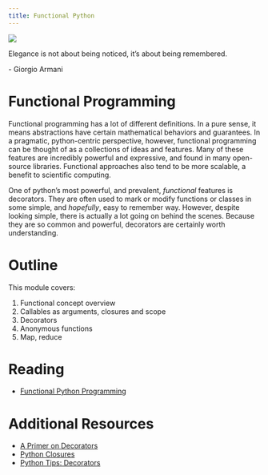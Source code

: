 ```yaml
---
title: Functional Python
---
```

![](../../images/decorative_cloth.png)

:::{.callout-note appearance="minimal"}
Elegance is not about being noticed, it’s about being remembered.

\- Giorgio Armani
:::

# Functional Programming

Functional programming has a lot of different definitions. In a pure sense, it means abstractions
have certain mathematical behaviors and guarantees. In a pragmatic, python-centric perspective, 
however, functional programming can be thought of as a collections of ideas and features.
Many of these features are incredibly powerful and expressive, and found in many open-source
libraries. Functional approaches also tend to be more scalable, a benefit to scientific computing.

One of python's most powerful, and prevalent, *functional* features is decorators. They are often
used to mark or modify  functions or classes in some simple, and *hopefully*, easy to remember way. 
However, despite looking simple, there  is actually a lot going on behind the scenes. Because they
are so common and powerful, decorators are certainly  worth understanding.

# Outline

This module covers:

1. Functional concept overview
2. Callables as arguments, closures and scope
3. Decorators
4. Anonymous functions
5. Map, reduce

# Reading

 - [Functional Python Programming](https://realpython.com/python-functional-programming/)

# Additional Resources

 - [A Primer on Decorators](https://realpython.com/primer-on-python-decorators/)
 - [Python Closures](https://www.programiz.com/python-programming/closure)
 - [Python Tips: Decorators](https://book.pythontips.com/en/latest/decorators.html)